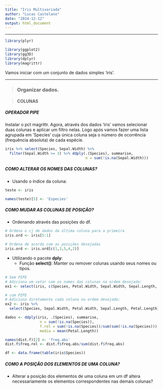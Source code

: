 ```yaml
---
title: "Iris Multivariada"
author: "Lucas Castelano"
date: "2024-12-12"
output: html_document
---
```


---

```r
library(plyr)
```


```r
library(ggplot2)
library(gg3D)
library(dplyr)
library(magrittr)
```

Vamos iniciar com um conjunto de dados simples 'iris'.

---

> ### Organizar dados.

> #### **COLUNAS**

##### OPERADOR PIPE
Instalar o pct magrittr. Agora, através dos dados 'iris' vamos selecionar duas colunas e aplicar um filtro nelas. Logo após vamos fazer uma lista agrupada em 'Species' cuja única coluna seja o número de ocorrência (frequência absoluta) de cada espécie.

```r
iris %>% select(Species, Sepal.Width) %>%
  filter(Sepal.Width >= 3) %>% ddply(.(Species), summarise,
                                     n = sum(!is.na(Sepal.Width)))
```


##### COMO ALTERAR OS NOMES DAS COLUNAS?

* Usando o índice da coluna:
```r
teste <- iris

names(teste)[5] <- 'Especies'
```


##### COMO MUDAR AS COLUNAS DE POSIÇÃO?

* Ordenando através das posições do df.

```r
# Ordena o cj de dados da última coluna para a primeira
iris.ord <- iris[5:1]

# Ordena de acordo com as posições desejadas
iris.ord <- iris.ord[c(1,3,5,4,2)]

```

* Utilizando o pacote **dply**:
  * Função **select()**: Manter ou remover colunas usando seus nomes ou tipos.

```r
# Sem PIPE
# Adiciona um vetor com os nomes das colunas na ordem desejada:
ex1 <- select(iris, c(Species, Petal.Width, Sepal.Width, Sepal.Length, Petal.Length))

# com PIPE
# Adiciona diretamente cada coluna na ordem desejada:
ex2 <- iris %>%
  select(Species, Sepal.Width, Petal.Width, Sepal.Length, Petal.Length)

dados <- ddply(iris, .(Species), summarise,
                n = sum(!is.na(Species)),
                f.rel = sum(!is.na(Species))/sum(sum(!is.na(Species))),
                media = mean(Petal.Length))

names(dist.f)[2] <- 'freq.abs'
dist.f$freq.rel <- dist.f$freq.abs/sum(dist.f$freq.abs)

df <- data.frame(table(iris$Species))

```

##### COMO A POSIÇÃO DOS ELEMENTOS DE UMA COLUNA?

* Alterar a posição dos elementos de uma coluna em um df altera necessariamente os elementos correspondentes nas demais colunas?